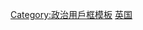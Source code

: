 {{Userbox
  |id= [[File:Flag_of_England.svg|70x50px]]
  |id-c= #D8E2EF
  |info= 这个用戶支持'''[[英格兰|英格兰独立]]'''。
  |info-c= #D8E2EF
  |info-s= 11
  |border-c= black
  |usercategory  = 支持英格兰独立的维基人
}}
<noinclude>
[[Category:政治用戶框模板]]
[[Category:支持区域独立或拆分的维基人用户框模板|英国]]
</noinclude>